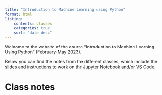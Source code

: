 ```yaml
---
title: "Introduction to Machine Learning using Python"
format: html
listing:
    contents: classes
    categories: true
    sort: "date desc"
---
```


Welcome to the website of the course "Introduction to Machine Learning Using Python" (February-May 2023).

Below you can find the notes from the different classes, which include the slides and instructions to work on the Jupyter Notebook and/or VS Code.

# Class notes
